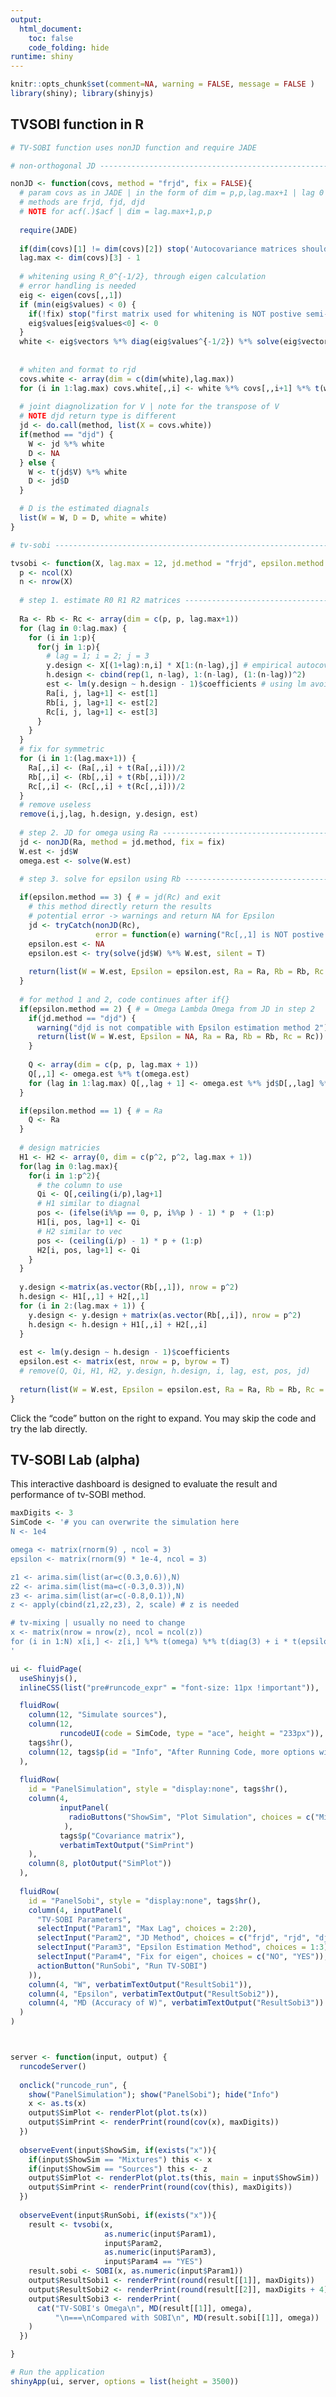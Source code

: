 ```yaml
---
output:
  html_document:
    toc: false
    code_folding: hide
runtime: shiny
---
```


```r
knitr::opts_chunk$set(comment=NA, warning = FALSE, message = FALSE )
library(shiny); library(shinyjs)
```

## TVSOBI function in R

```r
# TV-SOBI function uses nonJD function and require JADE

# non-orthogonal JD -------------------------------------------------------

nonJD <- function(covs, method = "frjd", fix = FALSE){
  # param covs as in JADE | in the form of dim = p,p,lag.max+1 | lag 0 at index 1
  # methods are frjd, fjd, djd
  # NOTE for acf(.)$acf | dim = lag.max+1,p,p 
  
  require(JADE)
  
  if(dim(covs)[1] != dim(covs)[2]) stop('Autocovariance matrices should be in dim(p,p,k)')
  lag.max <- dim(covs)[3] - 1
  
  # whitening using R_0^{-1/2}, through eigen calculation
  # error handling is needed
  eig <- eigen(covs[,,1])
  if (min(eig$values) < 0) {
    if(!fix) stop("first matrix used for whitening is NOT postive semi-definite\nAdd fix = TRUE can dismiss the error but at cost of accuracy")
    eig$values[eig$values<0] <- 0
  }
  white <- eig$vectors %*% diag(eig$values^{-1/2}) %*% solve(eig$vectors)
  
  
  # whiten and format to rjd
  covs.white <- array(dim = c(dim(white),lag.max))
  for (i in 1:lag.max) covs.white[,,i] <- white %*% covs[,,i+1] %*% t(white)
  
  # joint diagnolization for V | note for the transpose of V
  # NOTE djd return type is different
  jd <- do.call(method, list(X = covs.white))
  if(method == "djd") {
    W <- jd %*% white
    D <- NA
  } else {
    W <- t(jd$V) %*% white
    D <- jd$D
  } 

  # D is the estimated diagnals
  list(W = W, D = D, white = white)
}

# tv-sobi -----------------------------------------------------------------

tvsobi <- function(X, lag.max = 12, jd.method = "frjd", epsilon.method = 1, fix = F){
  p <- ncol(X)
  n <- nrow(X)
  
  # step 1. estimate R0 R1 R2 matrices --------------------------------------
  
  Ra <- Rb <- Rc <- array(dim = c(p, p, lag.max+1))
  for (lag in 0:lag.max) {
    for (i in 1:p){
      for(j in 1:p){
        # lag = 1; i = 2; j = 3
        y.design <- X[(1+lag):n,i] * X[1:(n-lag),j] # empirical autocovariance
        h.design <- cbind(rep(1, n-lag), 1:(n-lag), (1:(n-lag))^2)
        est <- lm(y.design ~ h.design - 1)$coefficients # using lm avoids the singular problem
        Ra[i, j, lag+1] <- est[1]
        Rb[i, j, lag+1] <- est[2]
        Rc[i, j, lag+1] <- est[3]
      }
    }
  }
  # fix for symmetric
  for (i in 1:(lag.max+1)) {
    Ra[,,i] <- (Ra[,,i] + t(Ra[,,i]))/2
    Rb[,,i] <- (Rb[,,i] + t(Rb[,,i]))/2
    Rc[,,i] <- (Rc[,,i] + t(Rc[,,i]))/2
  }
  # remove useless
  remove(i,j,lag, h.design, y.design, est)
  
  # step 2. JD for omega using Ra -------------------------------------------
  jd <- nonJD(Ra, method = jd.method, fix = fix)
  W.est <- jd$W
  omega.est <- solve(W.est)

  # step 3. solve for epsilon using Rb --------------------------------------
    
  if(epsilon.method == 3) { # = jd(Rc) and exit
    # this method directly return the results
    # potential error -> warnings and return NA for Epsilon
    jd <- tryCatch(nonJD(Rc), 
                   error = function(e) warning("Rc[,,1] is NOT postive semi-definite\nAdd fix = TRUE can dismiss the error but at cost of accuracy"))
    epsilon.est <- NA
    epsilon.est <- try(solve(jd$W) %*% W.est, silent = T)
    
    return(list(W = W.est, Epsilon = epsilon.est, Ra = Ra, Rb = Rb, Rc = Rc))
  }
  
  # for method 1 and 2, code continues after if{}
  if(epsilon.method == 2) { # = Omega Lambda Omega from JD in step 2
    if(jd.method == "djd") {
      warning("djd is not compatible with Epsilon estimation method 2")
      return(list(W = W.est, Epsilon = NA, Ra = Ra, Rb = Rb, Rc = Rc))
    }
    
    Q <- array(dim = c(p, p, lag.max + 1))
    Q[,,1] <- omega.est %*% t(omega.est) 
    for (lag in 1:lag.max) Q[,,lag + 1] <- omega.est %*% jd$D[,,lag] %*%  t(omega.est)
  }

  if(epsilon.method == 1) { # = Ra
    Q <- Ra
  }
  
  # design matricies
  H1 <- H2 <- array(0, dim = c(p^2, p^2, lag.max + 1))
  for(lag in 0:lag.max){
    for(i in 1:p^2){
      # the column to use  
      Qi <- Q[,ceiling(i/p),lag+1]
      # H1 similar to diagnal
      pos <- (ifelse(i%%p == 0, p, i%%p ) - 1) * p  + (1:p)
      H1[i, pos, lag+1] <- Qi
      # H2 similar to vec
      pos <- (ceiling(i/p) - 1) * p + (1:p)
      H2[i, pos, lag+1] <- Qi
    }
  }
  
  y.design <-matrix(as.vector(Rb[,,1]), nrow = p^2)
  h.design <- H1[,,1] + H2[,,1]
  for (i in 2:(lag.max + 1)) {
    y.design <- y.design + matrix(as.vector(Rb[,,i]), nrow = p^2)
    h.design <- h.design + H1[,,i] + H2[,,i]
  }
  
  est <- lm(y.design ~ h.design - 1)$coefficients
  epsilon.est <- matrix(est, nrow = p, byrow = T)
  # remove(Q, Qi, H1, H2, y.design, h.design, i, lag, est, pos, jd)
  
  return(list(W = W.est, Epsilon = epsilon.est, Ra = Ra, Rb = Rb, Rc = Rc))
}
```

Click the "code" button on the right to expand. You may skip the code and try the lab directly.


## TV-SOBI Lab (alpha)

This interactive dashboard is designed to evaluate the result and performance of tv-SOBI method.

```r
maxDigits <- 3
SimCode <- '# you can overwrite the simulation here
N <- 1e4

omega <- matrix(rnorm(9) , ncol = 3)
epsilon <- matrix(rnorm(9) * 1e-4, ncol = 3)

z1 <- arima.sim(list(ar=c(0.3,0.6)),N)
z2 <- arima.sim(list(ma=c(-0.3,0.3)),N)
z3 <- arima.sim(list(ar=c(-0.8,0.1)),N)
z <- apply(cbind(z1,z2,z3), 2, scale) # z is needed

# tv-mixing | usually no need to change
x <- matrix(nrow = nrow(z), ncol = ncol(z))
for (i in 1:N) x[i,] <- z[i,] %*% t(omega) %*% t(diag(3) + i * t(epsilon))
'

ui <- fluidPage(
  useShinyjs(),
  inlineCSS(list("pre#runcode_expr" = "font-size: 11px !important")),

  fluidRow(
    column(12, "Simulate sources"),
    column(12,
           runcodeUI(code = SimCode, type = "ace", height = "233px")),
    tags$hr(),
    column(12, tags$p(id = "Info", "After Running Code, more options will show below"))
  ),
  
  fluidRow(
    id = "PanelSimulation", style = "display:none", tags$hr(),
    column(4, 
           inputPanel(
             radioButtons("ShowSim", "Plot Simulation", choices = c("Mixtures", "Sources"))
            ),
           tags$p("Covariance matrix"),
           verbatimTextOutput("SimPrint")
    ),
    column(8, plotOutput("SimPlot"))
  ),
  
  fluidRow(
    id = "PanelSobi", style = "display:none", tags$hr(), 
    column(4, inputPanel(
      "TV-SOBI Parameters",
      selectInput("Param1", "Max Lag", choices = 2:20),
      selectInput("Param2", "JD Method", choices = c("frjd", "rjd", "djd")),
      selectInput("Param3", "Epsilon Estimation Method", choices = 1:3),
      selectInput("Param4", "Fix for eigen", choices = c("NO", "YES")),
      actionButton("RunSobi", "Run TV-SOBI")
    )),
    column(4, "W", verbatimTextOutput("ResultSobi1")),
    column(4, "Epsilon", verbatimTextOutput("ResultSobi2")),
    column(4, "MD (Accuracy of W)", verbatimTextOutput("ResultSobi3"))
  )
)



server <- function(input, output) {
  runcodeServer()
  
  onclick("runcode_run", {
    show("PanelSimulation"); show("PanelSobi"); hide("Info")
    x <- as.ts(x)
    output$SimPlot <- renderPlot(plot.ts(x))
    output$SimPrint <- renderPrint(round(cov(x), maxDigits))
  })
  
  observeEvent(input$ShowSim, if(exists("x")){
    if(input$ShowSim == "Mixtures") this <- x
    if(input$ShowSim == "Sources") this <- z
    output$SimPlot <- renderPlot(plot.ts(this, main = input$ShowSim))
    output$SimPrint <- renderPrint(round(cov(this), maxDigits))
  })
  
  observeEvent(input$RunSobi, if(exists("x")){
    result <- tvsobi(x, 
                     as.numeric(input$Param1), 
                     input$Param2, 
                     as.numeric(input$Param3),
                     input$Param4 == "YES")
    result.sobi <- SOBI(x, as.numeric(input$Param1))
    output$ResultSobi1 <- renderPrint(round(result[[1]], maxDigits))
    output$ResultSobi2 <- renderPrint(round(result[[2]], maxDigits + 4))
    output$ResultSobi3 <- renderPrint(
      cat("TV-SOBI's Omega\n", MD(result[[1]], omega), 
          "\n===\nCompared with SOBI\n", MD(result.sobi[[1]], omega))
    )
  })

}

# Run the application 
shinyApp(ui, server, options = list(height = 3500))
```
